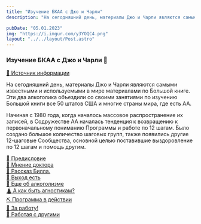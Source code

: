 ```yaml
---
title: "Изучение БКАА с Джо и Чарли"
description: "На сегодняшний день, материалы Джо и Чарли являются самыми известными и используемыми в мире материалами по Большой книге. Эти два алкоголика объездили со своими занятиями по изучению Большой книги все 50 штатов США и многие страны мира, где есть АА."

pubDate: "05.01.2023"
img: "https://i.imgur.com/y3YOQC4.png"
layout: "../../layout/Post.astro"
---
```



### Изучение БКАА с Джо и Чарли 📖

[🔗 Источник информации](https://12step.netlify.app/aa/dzho-i-charli/)

На сегодняшний день, материалы Джо и Чарли являются самыми известными и используемыми в мире материалами по Большой книге. Эти два алкоголика объездили со своими занятиями по изучению Большой книги все 50 штатов США и многие страны мира, где есть АА.

Начиная с 1980 года, когда началось массовое распространение их записей, в Содружестве АА началась тенденция к возвращению к первоначальному пониманию Программы и работе по 12 шагам. Было создано большое количество шаговых групп, также появились другие 12-шаговые Сообщества, основной целью поставившие выздоровление по 12 шагам и помощь другим.

[📘 Предисловие](https://12step.netlify.app/aa/dzho-i-charli/#pre) <br />
[📕 Мнение доктора](https://12step.netlify.app/aa/dzho-i-charli/#doctor) <br />
[📔 Рассказ Билла.](https://12step.netlify.app/aa/dzho-i-charli/#bill) <br />
[📙 Выход есть](https://12step.netlify.app/aa/dzho-i-charli/#exit) <br />
[🍵 Еще об алкоголизме](https://12step.netlify.app/aa/dzho-i-charli/#alc) <br />
[🛕 А как быть агностикам?](https://12step.netlify.app/aa/dzho-i-charli/#agnostic) <br />
[⛏ Программа в действии](https://12step.netlify.app/aa/dzho-i-charli/#moving) <br />
[📗 За работу!](https://12step.netlify.app/aa/dzho-i-charli/#work) <br />
[📖 Работая с другими](https://12step.netlify.app/aa/dzho-i-charli/#12step)
